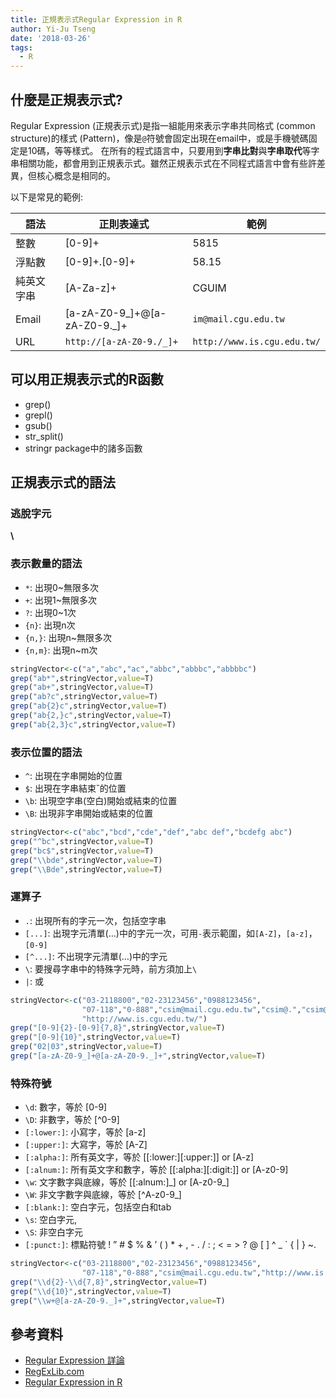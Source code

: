 ```yaml
---
title: 正規表示式Regular Expression in R
author: Yi-Ju Tseng
date: '2018-03-26'
tags:
  - R
---
```


## 什麼是正規表示式?

Regular Expression (正規表示式)是指一組能用來表示字串共同格式 (common structure)的樣式 (Pattern)，像是`@`符號會固定出現在email中，或是手機號碼固定是10碼，等等樣式。
在所有的程式語言中，只要用到**字串比對**與**字串取代**等字串相關功能，都會用到正規表示式。雖然正規表示式在不同程式語言中會有些許差異，但核心概念是相同的。

以下是常見的範例:

|語法          |正則表達式    |範例          |
|--------------|--------------|--------------|
|整數|[0-9]+|5815|
|浮點數|[0-9]+\.[0-9]+|58.15|
|純英文字串|[A-Za-z]+|CGUIM|
|Email|[a-zA-Z0-9_]+@[a-zA-Z0-9._]+|`im@mail.cgu.edu.tw`|
|URL|`http://[a-zA-Z0-9./_]+`|`http://www.is.cgu.edu.tw/`|


## 可以用正規表示式的R函數

- grep()
- grepl()
- gsub()
- str_split()
- stringr package中的諸多函數

## 正規表示式的語法

### 逃脫字元

**\\**

### 表示數量的語法

- `*`: 出現0~無限多次
- `+`: 出現1~無限多次
- `?`: 出現0~1次
- `{n}`: 出現n次
- `{n,}`: 出現n~無限多次
- `{n,m}`: 出現n~m次

```r
stringVector<-c("a","abc","ac","abbc","abbbc","abbbbc")
grep("ab*",stringVector,value=T)
grep("ab+",stringVector,value=T)
grep("ab?c",stringVector,value=T)
grep("ab{2}c",stringVector,value=T)
grep("ab{2,}c",stringVector,value=T)
grep("ab{2,3}c",stringVector,value=T)
```

### 表示位置的語法

- `^`: 出現在字串開始的位置
- `$`: 出現在字串結束ˇ的位置
- `\b`: 出現空字串(空白)開始或結束的位置
- `\B`: 出現非字串開始或結束的位置

```r
stringVector<-c("abc","bcd","cde","def","abc def","bcdefg abc")
grep("^bc",stringVector,value=T)
grep("bc$",stringVector,value=T)
grep("\\bde",stringVector,value=T)
grep("\\Bde",stringVector,value=T)
```

### 運算子

- `.`: 出現所有的字元一次，包括空字串
- `[...]`: 出現字元清單(...)中的字元一次，可用`-`表示範圍，如`[A-Z]`，`[a-z]`，`[0-9]`
- `[^...]`: 不出現字元清單(...)中的字元
- `\`: 要搜尋字串中的特殊字元時，前方須加上`\`
- `|`: 或

```r
stringVector<-c("03-2118800","02-23123456","0988123456",
                "07-118","0-888","csim@mail.cgu.edu.tw","csim@.","csim@",
                "http://www.is.cgu.edu.tw/")
grep("[0-9]{2}-[0-9]{7,8}",stringVector,value=T)
grep("[0-9]{10}",stringVector,value=T)
grep("02|03",stringVector,value=T)
grep("[a-zA-Z0-9_]+@[a-zA-Z0-9._]+",stringVector,value=T)
```

### 特殊符號

- `\d`: 數字，等於 [0-9]
- `\D`: 非數字，等於 [^0-9]
- `[:lower:]`: 小寫字，等於 [a-z]
- `[:upper:]`: 大寫字，等於 [A-Z]
- `[:alpha:]`: 所有英文字，等於 [[:lower:][:upper:]] or [A-z]
- `[:alnum:]`: 所有英文字和數字，等於 [[:alpha:][:digit:]] or [A-z0-9]
- `\w`: 文字數字與底線，等於 [[:alnum:]_] or [A-z0-9_]
- `\W`: 非文字數字與底線，等於 [^A-z0-9_]
- `[:blank:]`: 空白字元，包括空白和tab
- `\s`: 空白字元, ` `
- `\S`: 非空白字元
- `[:punct:]`: 標點符號 ! " # $ % & ’ ( ) * + , - . / : ; < = > ? @ [  ] ^ _ ` { | } ~.

```r
stringVector<-c("03-2118800","02-23123456","0988123456",
                "07-118","0-888","csim@mail.cgu.edu.tw","http://www.is.cgu.edu.tw/")
grep("\\d{2}-\\d{7,8}",stringVector,value=T)
grep("\\d{10}",stringVector,value=T)
grep("\\w+@[a-zA-Z0-9._]+",stringVector,value=T)
```

## 參考資料

- [Regular Expression 詳論](https://dotblogs.com.tw/johnny/archive/2010/01/25/13301.aspx)
- [RegExLib.com](http://regexlib.com/)
- [Regular Expression in R](http://stat545.com/block022_regular-expression.html)